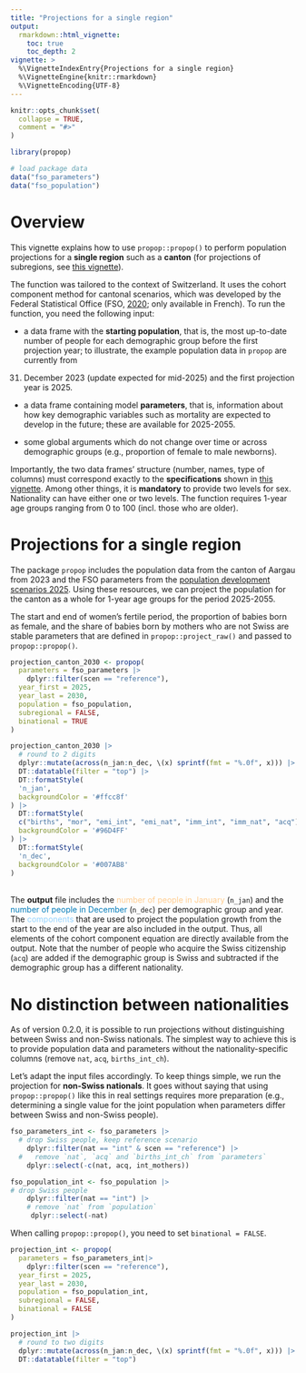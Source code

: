 ```yaml
---
title: "Projections for a single region"
output: 
  rmarkdown::html_vignette:
    toc: true
    toc_depth: 2
vignette: >
  %\VignetteIndexEntry{Projections for a single region}
  %\VignetteEngine{knitr::rmarkdown}
  %\VignetteEncoding{UTF-8}
---
```


```r
knitr::opts_chunk$set(
  collapse = TRUE,
  comment = "#>"
)
```

```r
library(propop)

# load package data
data("fso_parameters")
data("fso_population")
```

# Overview

This vignette explains how to use `propop::propop()` to perform population 
projections for a **single region** such as a **canton** (for projections of 
subregions, see [this vignette](project_multiple_regions.html)). 

The function was tailored to the context of 
Switzerland. It uses the cohort component method for cantonal scenarios, which 
was developed by the Federal Statistical Office (FSO, [2020](https://github.com/statistik-aargau/propop-additional-resources/blob/358ffa280f3777af34d3ac4b2782c1171ed93beb/FSO_2020_Meth_scenarios%20cant.pdf); only available in French). 
To run the function, you need the following input:

-   a data frame with the **starting population**, that is, the most up-to-date
number of people for each demographic group before the first projection year; to
illustrate, the example population data in `propop` are currently from 
31. December 2023 (update expected for mid-2025)
and the first projection year is 2025.

-   a data frame containing model **parameters**, that is, information about how
key demographic variables such as mortality are expected to develop in the 
future; these are available for 2025-2055.

-   some global arguments which do not change over time or across demographic 
groups (e.g., proportion of female to male newborns).

Importantly, the two data frames' structure (number, names, type of columns) must
correspond exactly to the **specifications** shown in [this vignette](prepare_data.html). 
Among other things, it is **mandatory** to provide two levels for sex. Nationality
can have either one or two levels. The function requires 1-year age groups 
ranging from 0 to 100 (incl. those who are older).   

# Projections for a single region

The package `propop` includes the population data from the canton of Aargau from 
2023 and the FSO parameters from the [population development scenarios 2025](https://www.bfs.admin.ch/bfs/en/home/statistics/catalogues-databases.assetdetail.14963221.html). 
Using these resources, we can project the population for the canton as a whole 
for 1-year age groups for the period 2025-2055. 

The start and end of women's fertile period, the proportion of babies born as 
female, and the share of babies born by mothers who are not Swiss are stable 
parameters that are defined in `propop::project_raw()` and passed to 
`propop::propop()`.
\

``` r
projection_canton_2030 <- propop(
  parameters = fso_parameters |> 
    dplyr::filter(scen == "reference"),
  year_first = 2025,
  year_last = 2030,
  population = fso_population,
  subregional = FALSE,
  binational = TRUE
)

projection_canton_2030 |>
  # round to 2 digits
  dplyr::mutate(across(n_jan:n_dec, \(x) sprintf(fmt = "%.0f", x))) |>
  DT::datatable(filter = "top") |> 
  DT::formatStyle(
  'n_jan',
  backgroundColor = '#ffcc8f'
) |> 
  DT::formatStyle(
  c("births", "mor", "emi_int", "emi_nat", "imm_int", "imm_nat", "acq"),
  backgroundColor = '#96D4FF'
) |> 
  DT::formatStyle(
  'n_dec',
  backgroundColor = '#007AB8'
)  
```

\
The **output** file includes the 
<span style="color:#ffcc8f;">number of people in January </span> (`n_jan`) 
and the
<span style="color:#007AB8;">number of people in December </span> (`n_dec`) 
per demographic group and year. The 
<span style="color:#96D4FF;">components</span> 
that are used to project the population growth from the start to the end of the 
year are also included in the output. Thus, all elements of the cohort component 
equation are directly available from the output. Note that the number of people 
who acquire the Swiss citizenship (`acq`) are added if the demographic 
group is Swiss and subtracted if the demographic group has a different 
nationality.
\

# No distinction between nationalities

As of version 0.2.0, it is possible to run projections without distinguishing 
between Swiss and non-Swiss nationals. The simplest way to achieve this is to 
provide population data and parameters without the nationality-specific columns 
(remove `nat`, `acq`, `births_int_ch`).

Let's adapt the input files accordingly. To keep things simple, we run the 
projection for **non-Swiss nationals**. It goes without saying that 
using `propop::propop()` like this in real settings requires more preparation 
(e.g., determining a single value for the joint population when parameters 
differ between Swiss and non-Swiss people).

``` r
fso_parameters_int <- fso_parameters |>
  # drop Swiss people, keep reference scenario
    dplyr::filter(nat == "int" & scen == "reference") |>
  #   remove `nat`, `acq` and `births_int_ch` from `parameters`
    dplyr::select(-c(nat, acq, int_mothers))

fso_population_int <- fso_population |> 
# drop Swiss people
    dplyr::filter(nat == "int") |>
    # remove `nat` from `population`
     dplyr::select(-nat)
```

When calling `propop::propop()`, you need to set `binational = FALSE`.

``` r
projection_int <- propop(
  parameters = fso_parameters_int|> 
    dplyr::filter(scen == "reference"),
  year_first = 2025,
  year_last = 2030,
  population = fso_population_int,
  subregional = FALSE,
  binational = FALSE
)

projection_int |>
  # round to two digits
  dplyr::mutate(across(n_jan:n_dec, \(x) sprintf(fmt = "%.0f", x))) |>
  DT::datatable(filter = "top")
```
\ 
